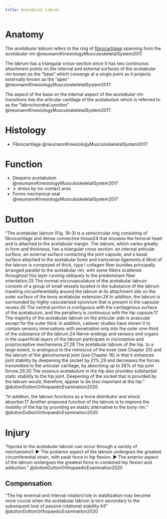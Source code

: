 ```yaml
---
title: Acetabular Labrum
---
```


# Anatomy

The *acetabular labrum* refers to the ring of [fibrocartilage](#histology) spanning from the *acetabular rim* @neumannKinesiologyMusculoskeletalSystem2017.

The labrum has a triangular cross-section since it has two continuous attachment points on the internal and external surfaces of the *acetabular rim* known as the "base" which converge at a single point as it projects externally known as the "apex" @neumannKinesiologyMusculoskeletalSystem2017.

The aspect of the base on the internal aspect of the *acetabular rim* transitions into the articular cartilage of the acetabulum which is referred to as the "labrochondral junction" @neumannKinesiologyMusculoskeletalSystem2017.

# Histology {#histology}


- Fibrocartilage @neumannKinesiologyMusculoskeletalSystem2017

# Function

- Deepens acetabulum @neumannKinesiologyMusculoskeletalSystem2017
- &#8595; stress by inc contact area
- Forms mechanical seal @neumannKinesiologyMusculoskeletalSystem2017

# Dutton

"The acetabular labrum (Fig. 19-3) is a semicircular ring consisting of fibrocartilage and dense connective tissue24 that encases the femoral head and is attached to the acetabular margin. The labrum, which varies greatly in form and thickness, has a triangular cross section: an internal articular surface, an external surface contacting the joint capsule, and a basal surface attached to the acetabular bone and transverse ligaments.4 Most of the labrum is composed of thick, type I collagen fiber bundles principally arranged parallel to the acetabular rim, with some fibers scattered throughout this layer running obliquely to the predominant fiber orientation.25 The normal microvasculature of the acetabular labrum consists of a group of small vessels located in the substance of the labrum traveling circumferentially around the labrum at its attachment site on the outer surface of the bony acetabular extension.26 In addition, the labrum is surrounded by highly vascularized synovium that is present in the capsular recess.26 The central portion is contiguous with the cartilaginous surface of the acetabulum, and the periphery is continuous with the hip capsule.17 The majority of the acetabular labrum on the articular side is avascular except for the outer third. In addition, cadaver studies have shown it to contain sensory innervations with penetration only into the outer one-third of the substance of the labrum.24 Nerve-endings and sensory end organs in the superficial layers of the labrum participate in nociceptive and proprioceptive mechanisms.27,28 The acetabular labrum of the hip, to a large extent, is analogous to the meniscus of the knee (see Chapter 20) and the labrum of the glenohumeral joint (see Chapter 16) in that it enhances joint stability by deepening the socket by 21%,29 and decreases the forces transmitted to the articular cartilage, by absorbing up to 28% of hip joint forces.29,30 The osseous acetabulum in the hip also provides substantial static stability to the hip joint. Deepening of the socket that is provided by the labrum would, therefore, appear to be less important at the hip." @duttonDuttonOrthopaedicExamination2020 

"In addition, the labrum functions as a force distributor and shock absorber.17 Another proposed function of the labrum is to improve the mobility of the hip by providing an elastic alternative to the bony rim." @duttonDuttonOrthopaedicExamination2020


# Injury

"Injuries to the acetabular labrum can occur through a variety of mechanisms1: ▶ The posterior aspect of the labrum undergoes the greatest circumferential strain, with peak force in hip flexion. ▶ The anterior aspect of the labrum undergoes the greatest force in combined hip flexion and adduction." @duttonDuttonOrthopaedicExamination2020 


## Compensation

"The hip external and internal rotators’role in stabilization may become more crucial when the acetabular labrum is torn secondary to the subsequent loss of passive rotational stability.44" @duttonDuttonOrthopaedicExamination2020